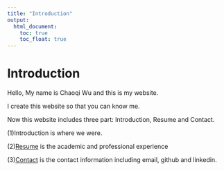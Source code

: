 ```yaml
---
title: "Introduction"
output: 
  html_document:
    toc: true
    toc_float: true
---
```

# Introduction

Hello,
My name is Chaoqi Wu and this is my website.

I create this website so that you can know me.

Now this website includes three part: Introduction, Resume and Contact.

(1)Introduction is where we were.

(2)[Resume](Resume.html) is the academic and professional experience

(3)[Contact](Contact.html) is the contact information including email, github and linkedin. 

